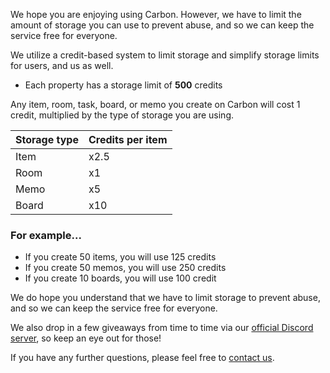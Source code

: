 
<Layout title="Storage limits">

We hope you are enjoying using Carbon. However, we have to limit the amount of storage you can use to prevent abuse, and so we can keep the service free for everyone.

We utilize a credit-based system to limit storage and simplify storage limits for users, and us as well.

- Each property has a storage limit of **500** credits

Any item, room, task, board, or memo you create on Carbon will cost 1 credit, multiplied by the type of storage you are using.

<table>
  <thead>
    <tr>
      <th>Storage type</th>
      <th>Credits per item</th>
    </tr>
  </thead>
  <tbody>
    <tr>
      <td>Item</td>
      <td>x2.5</td>
    </tr>
    <tr>
      <td>Room</td>
      <td>x1</td>
    </tr>
    <tr>
      <td>Memo</td>
      <td>x5</td>
    </tr>
    <tr>
      <td>Board</td>
      <td>x10</td>
    </tr>
  </tbody>
</table>

### For example...

- If you create 50 items, you will use 125 credits
- If you create 50 memos, you will use 250 credits
- If you create 10 boards, you will use 100 credit

We do hope you understand that we have to limit storage to prevent abuse, and so we can keep the service free for everyone.

We also drop in a few giveaways from time to time via our [official Discord server](https://discord.gg/9EJSxkJhnQ), so keep an eye out for those!

If you have any further questions, please feel free to [contact us](/contact).

</Layout>
